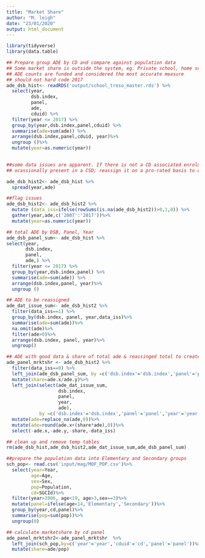 ```yaml
---
title: "Market Share"
author: "M. leigh"
date: "23/01/2020"
output: html_document
---
```


```r
library(tidyverse)
library(data.table)

```


```r
## Prepare group ADE by CD and compare against population data
## Some market share is outside the system, eg. Private school, home schooling, error in population estimates
## ADE counts are funded and considered the most accurate measure 
## should not hard code 2017
ade_dsb_hist<- readRDS('output/school_treso_master.rds') %>%
  select(year,
         dsb.index,
         panel,
         ade,
         cduid) %>%
  filter(year <= 2017) %>%
  group_by(year,dsb.index,panel,cduid) %>%
  summarise(ade=sum(ade)) %>%
  arrange(dsb.index,panel,cduid, year)%>%
  ungroup ()%>%
  mutate(year=as.numeric(year))
  

##some data issues are apparent. If there is not a CD associated enrolment or enrolment appears is only
## ocassionally present in a CSD; reassign it on a pro-rated basis to other CDS for that board

ade_dsb_hist2<- ade_dsb_hist %>%
  spread(year,ade)

##flag issues
ade_dsb_hist2<- ade_dsb_hist2 %>%
  mutate (data_iss=ifelse(rowSums(is.na(ade_dsb_hist2))>0,1,0)) %>%
  gather(year,ade,c('2007':'2017'))%>%
  mutate(year=as.numeric(year))

## total ADE by DSB, Panel, Year
ade_dsb_panel_sum<- ade_dsb_hist %>%
select(year,
       dsb.index,
       panel,
       ade,) %>%
  filter(year <= 2017) %>%
  group_by(year,dsb.index,panel) %>%
  summarise(ade=sum(ade)) %>%
  arrange(dsb.index,panel, year)%>%
  ungroup ()

## ADE to be reassigned
ade_dat_issue_sum<- ade_dsb_hist2 %>%
  filter(data_iss==1) %>%
  group_by(dsb.index, panel, year,data_iss)%>%
  summarise(ade=sum(ade))%>%
  na.omit(ade)%>%
  filter(ade>0)%>%
  arrange(dsb.index, panel, year)%>%
  ungroup()

## ADE with good data & share of total ade & reassinged total to create clean data
ade_panel_mrktshr <- ade_dsb_hist2 %>%
  filter(data_iss==0) %>%
  left_join(ade_dsb_panel_sum, by =c('dsb.index'='dsb.index','panel'='panel','year'='year'))%>%
  mutate(share=ade.x/ade.y)%>%
  left_join(select(ade_dat_issue_sum, 
                   dsb.index,
                   panel,
                   year,
                   ade),
            by =c('dsb.index'='dsb.index','panel'='panel','year'='year'))%>%
  mutate(ade=replace_na(ade,0))%>%
  mutate(ade=round(ade.x+(share*ade),0))%>%
  select(-ade.x,-ade.y,-share,-data_iss)

## clean up and remove temp tables
rm(ade_dsb_hist,ade_dsb_hist2,ade_dat_issue_sum,ade_dsb_panel_sum)

```
```r
##prepare the population data into Elementary and Secondary groups
sch_pop<- read.csv('input/mag/MOF_POP.csv')%>%
  select(year=Year,
         age=Age,
         sex=Sex,
         pop=Population,
         cd=SGCId)%>%
  filter(year>2006, age<19, age>3,sex==3)%>%
  mutate(panel=ifelse(age<14,'Elementary','Secondary'))%>%
  group_by(year,cd,panel)%>%
  summarise(pop=sum(pop))%>%
  ungroup(0)

## calculate marketshare by cd panel
ade_panel_mrktshr2<-ade_panel_mrktshr  %>%
  left_join(sch_pop,by=c('year'='year','cduid'='cd','panel'='panel'))%>%
  mutate(share=ade/pop)


```

